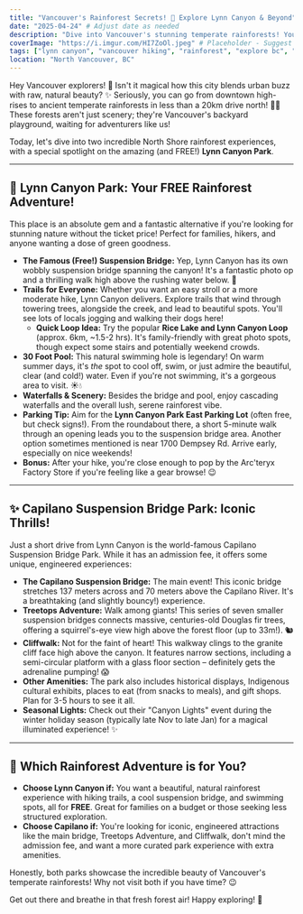 ```yaml
---
title: "Vancouver's Rainforest Secrets! 🌲 Explore Lynn Canyon & Beyond"
date: "2025-04-24" # Adjust date as needed
description: "Dive into Vancouver's stunning temperate rainforests! Your guide to exploring the free Lynn Canyon Park (suspension bridge, trails, pools!) & the iconic Capilano Suspension Bridge Park."
coverImage: "https://i.imgur.com/HI7ZoOl.jpeg" # Placeholder - Suggest a pic of Lynn Canyon bridge or lush forest!
tags: ["lynn canyon", "vancouver hiking", "rainforest", "explore bc", "vancouver", "north vancouver", "suspension bridge", "free activities", "family fun", "capilano suspension bridge", "beautiful bc", "nature"]
location: "North Vancouver, BC"
---
```


Hey Vancouver explorers! 👋 Isn't it magical how this city blends urban buzz with raw, natural beauty? ✨ Seriously, you can go from downtown high-rises to ancient temperate rainforests in less than a 20km drive north! 🚗💨 These forests aren't just scenery; they're Vancouver's backyard playground, waiting for adventurers like us!

Today, let's dive into two incredible North Shore rainforest experiences, with a special spotlight on the amazing (and FREE!) **Lynn Canyon Park**.

---

## 🌲 Lynn Canyon Park: Your FREE Rainforest Adventure!

This place is an absolute gem and a fantastic alternative if you're looking for stunning nature without the ticket price! Perfect for families, hikers, and anyone wanting a dose of green goodness.

*   **The Famous (Free!) Suspension Bridge:** Yep, Lynn Canyon has its own wobbly suspension bridge spanning the canyon! It's a fantastic photo op and a thrilling walk high above the rushing water below. 📸
*   **Trails for Everyone:** Whether you want an easy stroll or a more moderate hike, Lynn Canyon delivers. Explore trails that wind through towering trees, alongside the creek, and lead to beautiful spots. You'll see lots of locals jogging and walking their dogs here!
    *   **Quick Loop Idea:** Try the popular **Rice Lake and Lynn Canyon Loop** (approx. 6km, ~1.5-2 hrs). It's family-friendly with great photo spots, though expect some stairs and potentially weekend crowds.
*   **30 Foot Pool:** This natural swimming hole is legendary! On warm summer days, it's *the* spot to cool off, swim, or just admire the beautiful, clear (and cold!) water. Even if you're not swimming, it's a gorgeous area to visit. ☀️💧
*   **Waterfalls & Scenery:** Besides the bridge and pool, enjoy cascading waterfalls and the overall lush, serene rainforest vibe.
*   **Parking Tip:** Aim for the **Lynn Canyon Park East Parking Lot** (often free, but check signs!). From the roundabout there, a short 5-minute walk through an opening leads you to the suspension bridge area. Another option sometimes mentioned is near 1700 Dempsey Rd. Arrive early, especially on nice weekends!
*   **Bonus:** After your hike, you're close enough to pop by the Arc'teryx Factory Store if you're feeling like a gear browse! 😉

---

## ✨ Capilano Suspension Bridge Park: Iconic Thrills!

Just a short drive from Lynn Canyon is the world-famous Capilano Suspension Bridge Park. While it has an admission fee, it offers some unique, engineered experiences:

*   **The Capilano Suspension Bridge:** The main event! This iconic bridge stretches 137 meters across and 70 meters above the Capilano River. It's a breathtaking (and slightly bouncy!) experience.
*   **Treetops Adventure:** Walk among giants! This series of seven smaller suspension bridges connects massive, centuries-old Douglas fir trees, offering a squirrel's-eye view high above the forest floor (up to 33m!). 🐿️
*   **Cliffwalk:** Not for the faint of heart! This walkway clings to the granite cliff face high above the canyon. It features narrow sections, including a semi-circular platform with a glass floor section – definitely gets the adrenaline pumping! 😱
*   **Other Amenities:** The park also includes historical displays, Indigenous cultural exhibits, places to eat (from snacks to meals), and gift shops. Plan for 3-5 hours to see it all.
*   **Seasonal Lights:** Check out their "Canyon Lights" event during the winter holiday season (typically late Nov to late Jan) for a magical illuminated experience! ✨

---

## 🌲 Which Rainforest Adventure is for You?

*   **Choose Lynn Canyon if:** You want a beautiful, natural rainforest experience with hiking trails, a cool suspension bridge, and swimming spots, all for **FREE**. Great for families on a budget or those seeking less structured exploration.
*   **Choose Capilano if:** You're looking for iconic, engineered attractions like the main bridge, Treetops Adventure, and Cliffwalk, don't mind the admission fee, and want a more curated park experience with extra amenities.

Honestly, both parks showcase the incredible beauty of Vancouver's temperate rainforests! Why not visit both if you have time? 😉

Get out there and breathe in that fresh forest air! Happy exploring! 👋